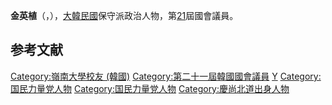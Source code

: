 {{Infobox politician
| name        = 金英植<br>{{lang|ko|김영식}}
| image       = 
| caption     = 
| birth_date = {{Birth date and age|1959|7|18}}
| birth_place = {{KOR}}[[慶尚北道|慶尚北道]][[大邱市|大邱市]]
| residence = {{KOR}}[[慶尚北道|慶尚北道]][[龜尾市|龜尾市]]
| nationality   = {{ROK}}
| party         = {{PPP}}
| otherparty    = {{UFP}}→
| other_names = 
| alma_mater = [[嶺南大學_(韓國)|嶺南大學]]

| office = {{flagicon|South Korea}} 第21屆[[韓國國會|韓國國會]]議員
| term_start = 2020年5月30日
| term_end   = 
| constituency = [[慶尚北道|慶北]][[龜尾市|龜尾市]]乙
| predecessor = {{tsl|ko|장석춘|張錫春}}
| successor  = 

}}
'''金英植'''（{{kor|김영식|金英植|Kim Young-sik}}，{{bd|1959年|7月18日}}），[[大韓民國|大韓民國]]保守派政治人物，第[[第21屆大韓民國國會議員名單|21]]屆國會議員。

== 参考文献 ==
<references />

{{DEFAULTSORT:Kim Young-sik}}
[[Category:嶺南大學校友_(韓國)|Category:嶺南大學校友 (韓國)]]
[[Category:第二十一屆韓國國會議員|Category:第二十一屆韓國國會議員]]
[[Category:金姓|Y]]
[[Category:国民力量党人物|Category:国民力量党人物]]
[[Category:国民力量党人物|Category:国民力量党人物]]
[[Category:慶尚北道出身人物|Category:慶尚北道出身人物]]